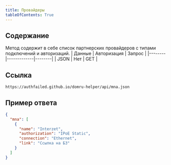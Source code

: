 ```yaml
---
title: Провайдеры
tableOfContents: True
---
```


## Содержание

Метод содержит в себе список партнерских провайдеров с типами подключений и авторизаций.
| Данные | Авторизация | Запрос |
|--------|-------------|--------|
| JSON | Нет | GET |

## Ссылка

`https://authfailed.github.io/domru-helper/api/mna.json`

## Пример ответа

```json
{
  "mna": [
    {
      "name": "Interzet",
      "authorization": "IPoE Static",
      "connection": "Ethernet",
      "link": "Ссылка на БЗ"
    }
  ]
}
```
